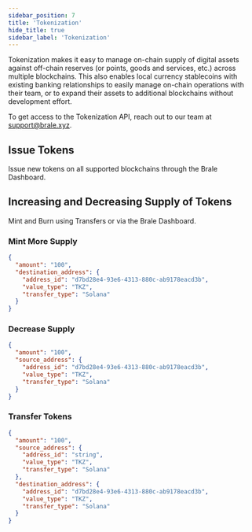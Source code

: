```yaml
---
sidebar_position: 7
title: 'Tokenization'
hide_title: true
sidebar_label: 'Tokenization'
---
```


<Intro
  heading="Tokenization"
  subheading="Brale enables businesses to issue, manage, and custody tokens on all supported blockchains."
/>

Tokenization makes it easy to manage on-chain supply of digital assets against off-chain reserves (or points, goods and services, etc.) across multiple blockchains. This also enables local currency stablecoins with existing banking relationships to easily manage on-chain operations with their team, or to expand their assets to additional blockchains without development effort.

To get access to the Tokenization API, reach out to our team at support@brale.xyz.

## Issue Tokens

Issue new tokens on all supported blockchains through the Brale Dashboard.

<InlineImage srcDark="/img/placeholder-dark.svg" srcLight="/img/placeholder-light.svg" />

## Increasing and Decreasing Supply of Tokens

Mint and Burn using Transfers or via the Brale Dashboard.

### Mint More Supply

<InlineImage srcDark="/img/placeholder-dark.svg" srcLight="/img/placeholder-light.svg" />

<HTTPMethod method="POST" endpoint="https://api.brale.xyz/transfers" />

```json title="Request"
{
  "amount": "100",
  "destination_address": {
    "address_id": "d7bd28e4-93e6-4313-880c-ab9178eacd3b",
    "value_type": "TKZ",
    "transfer_type": "Solana"
  }
}
```

### Decrease Supply

<HTTPMethod method="POST" endpoint="https://api.brale.xyz/transfers" />

```json title="Request"
{
  "amount": "100",
  "source_address": {
    "address_id": "d7bd28e4-93e6-4313-880c-ab9178eacd3b",
    "value_type": "TKZ",
    "transfer_type": "Solana"
  }
}
```

### Transfer Tokens

<HTTPMethod method="POST" endpoint="https://api.brale.xyz/transfers" />

```json title="Request"
{
  "amount": "100",
  "source_address": {
    "address_id": "string",
    "value_type": "TKZ",
    "transfer_type": "Solana"
  },
  "destination_address": {
    "address_id": "d7bd28e4-93e6-4313-880c-ab9178eacd3b",
    "value_type": "TKZ",
    "transfer_type": "Solana"
  }
}
```
